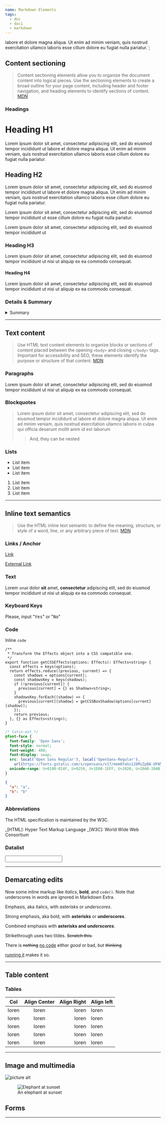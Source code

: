 ```yaml
---
name: Markdown Elements
tags:
  - doc
  - doc1
  - markdown
---
```


labore et dolore magna aliqua. Ut enim ad minim veniam, quis nostrud exercitation ullamco laboris
esse cillum dolore eu fugiat nulla pariatur.`;

## Content sectioning

> Content sectioning elements allow you to organize the document content into logical pieces.
> Use the sectioning elements to create a broad outline for your page content, including header
> and footer navigation, and heading elements to identify sections of content.
> [MDN](https://developer.mozilla.org/en-US/docs/Web/HTML/Element#content_sectioning)

### Headings

# Heading H1

Lorem ipsum dolor sit amet, consectetur adipiscing elit, sed do eiusmod tempor incididunt ut
labore et dolore magna aliqua. Ut enim ad minim veniam, quis nostrud exercitation ullamco laboris
esse cillum dolore eu fugiat nulla pariatur.

## Heading H2

Lorem ipsum dolor sit amet, consectetur adipiscing elit, sed do eiusmod tempor incididunt ut
labore et dolore magna aliqua. Ut enim ad minim veniam, quis nostrud exercitation ullamco laboris
esse cillum dolore eu fugiat nulla pariatur.

Lorem ipsum dolor sit amet, consectetur adipiscing elit, sed do eiusmod tempor incididunt ut
esse cillum dolore eu fugiat nulla pariatur.

Lorem ipsum dolor sit amet, consectetur adipiscing elit, sed do eiusmod tempor incididunt ut

### Heading H3

Lorem ipsum dolor sit amet, consectetur adipiscing elit, sed do eiusmod tempor incididunt ut
nisi ut aliquip ex ea commodo consequat.

#### Heading H4

Lorem ipsum dolor sit amet, consectetur adipiscing elit, sed do eiusmod tempor incididunt ut
nisi ut aliquip ex ea commodo consequat.

### Details & Summary

<details>
  <summary>Summary</summary>
  <p>{lorenipsum}</p>
</details>

---

## Text content

> Use HTML text content elements to organize blocks or sections of
> content placed between the opening `<body>` and closing `</body>` tags.
> Important for accessibility and SEO, these elements identify the purpose or structure
> of that content.
> [MDN](https://developer.mozilla.org/en-US/docs/Web/HTML/Element#text_content)

### Paragraphs

Lorem ipsum dolor sit amet, consectetur adipiscing elit, sed do eiusmod tempor incididunt ut
nisi ut aliquip ex ea commodo consequat.

### Blockquotes

> Lorem ipsum dolor sit amet, consectetur adipiscing elit, sed do eiusmod tempor incididunt ut
> labore et dolore magna aliqua. Ut enim ad minim veniam, quis nostrud exercitation ullamco laboris
> in culpa qui officia deserunt mollit anim id est laborum
>
> > And, they can be nested

### Lists

- List item
- List item
- List item

<!-- TODO: fix for numbered ol -->

1. List item
1. List item
1. List item

<!-- - [ ] lorenipsum
- [ ] lorenipsum
- [ ] lorenipsum
- [ ] lorenipsum -->

---

## Inline text semantics

> Use the HTML inline text semantic to define the meaning, structure, or style of a word, line, or
> any arbitrary piece of text.
> [MDN](https://developer.mozilla.org/en-US/docs/Web/HTML/Element#inline_text_semantics)

### Links / Anchor

[Link](#id-goes-here)

[External Link](https://google.com)

### Text

Lorem <small>small</small> dolor <strong>sit</strong> amet, <b>consectetur</b> adipiscing elit, sed do eiusmod tempor incididunt ut
nisi ut aliquip ex ea commodo consequat.

### Keyboard Keys

Please, input "<kbd>Yes</kbd>" or "<kbd>No</kbd>"

### Code

Inline `code`

```tsx
/**
 * Transform the Effects object into a CSS compatible one.
 */
export function getCSSEffects(options: Effects): Effects<string> {
  const effects = keys(options);
  return effects.reduce((previous, current) => {
    const shadows = options[current];
    const shadowsKey = keys(shadows);
    if (!previous[current]) {
      previous[current] = {} as Shadows<string>;
    }
    shadowsKey.forEach((shadow) => {
      previous[current][shadow] = getCSSBoxShadow(options[current][shadow]);
    });
    return previous;
  }, {} as Effects<string>);
}
```

```css
/* latin-ext */
@font-face {
  font-family: 'Open Sans';
  font-style: normal;
  font-weight: 400;
  font-display: swap;
  src: local('Open Sans Regular'), local('OpenSans-Regular'),
    url(https://fonts.gstatic.com/s/opensans/v17/mem8YaGs126MiZpBA-UFW50bf8pkAp6a.woff2) format('woff2');
  unicode-range: U+0100-024F, U+0259, U+1E00-1EFF, U+2020, U+20A0-20AB, U+20AD-20CF, U+2113, U+2C60-2C7F, U+A720-A7FF;
}
```

```json
{
  "a": "a",
  "b": "b"
}
```

### Abbreviations

The HTML specification
is maintained by the W3C.

<!-- see https://github.com/prettier/prettier/pull/5749 -->

_[HTML]: Hyper Text Markup Language
_[W3C]: World Wide Web Consortium

### Datalist

<input type="text" list="browsers" />
<datalist id="browsers">
  <option value="Firefox" />
  <option value="Chrome" />
  <option value="Internet Explorer" />
  <option value="Opera" />
  <option value="Safari" />
</datalist>

---

## Demarcating edits

Now some inline markup like _italics_, **bold**, and `code()`. Note that underscores in
words are ignored in Markdown Extra.

Emphasis, aka italics, with _asterisks_ or _underscores_.

Strong emphasis, aka bold, with **asterisks** or **underscores**.

Combined emphasis with **asterisks and _underscores_**.

Strikethrough uses two tildes. ~~Scratch this.~~

There is <del>nothing</del> <ins>no code</ins> either <em>good</em> or bad, but <del>thinking</del>

<ins>running it</ins> makes it so.

---

## Table content

### Tables

| Col   | Align Center | Align Right | Align left |
| ----- | :----------: | ----------: | ---------- |
| loren |    loren     |       loren | loren      |
| loren |    loren     |       loren | loren      |
| loren |    loren     |       loren | loren      |
| loren |    loren     |       loren | loren      |
| loren |    loren     |       loren | loren      |

---

## Image and multimedia

![picture alt](https://interactive-examples.mdn.mozilla.net/media/cc0-images/elephant-660-480.jpg 'Title is optional')

<figure>
  <img
    src="https://interactive-examples.mdn.mozilla.net/media/cc0-images/elephant-660-480.jpg"
    alt="Elephant at sunset"
  ></img>
  <figcaption>An elephant at sunset</figcaption>
</figure>

## Forms

---
